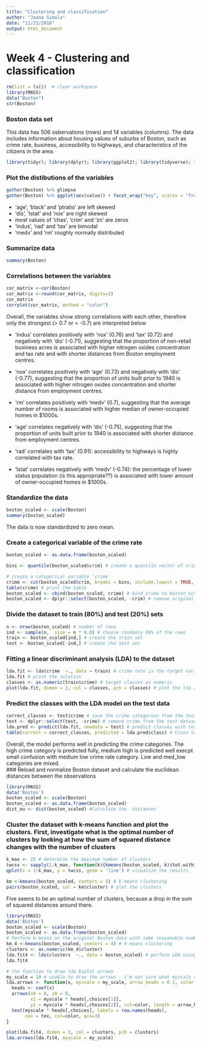 ```yaml
---
title: "Clustering and classification"
author: "Jaana Simola"
date: "11/21/2018"
output: html_document
---
```


# Week 4 - Clustering and classification

```r
rm(list = ls())  # clear workspace
library(MASS)
data("Boston")
str(Boston)
```

### Boston data set
This data has 506 osbervations (rows) and 14 variables (columns). The data includes information about housing values of  suburbs of Boston, such as crime rate, business, accessibility to highways, and characteristics of the citizens in the area. 

```r
library(tidyr); library(dplyr); library(ggplot2); library(tidyverse); library(corrplot) # load libraries
```
### Plot the distibutions of the variables
```r
gather(Boston) %>% glimpse
gather(Boston) %>% ggplot(aes(value)) + facet_wrap("key", scales = "free") + geom_histogram() # bar plots
```

* 'age', 'black' and 'ptratio' are left skewed
* 'dis', 'Istat' and 'nox' are right skewed
*  most values of 'chas', 'crim' and 'zn' are zeros
* 'indus', 'rad' and 'tax' are bimodal
* 'medv' and 'rm' roughly normally distributed

### Summarize data
```r
summary(Boston)
```

### Correlations between the variables
```r
cor_matrix <-cor(Boston) 
cor_matrix <-round(cor_matrix, digits=2)
cor_matrix 
corrplot(cor_matrix, method = "color") 
```
  
Overall, the variables show strong correlations with each other, therefore only the strongest (> 0.7 or < -0.7) are interpreted below

* 'indus' correlates positively with 'nox' (0.76) and 'tax' (0.72) and negatively with 'dis' (-0.71), suggesting that the proportion of non-retail business acres is associated with higher nitrogen oxides concentration and tax rate and with  shorter distances from Boston employment centres.

* 'nox' correlates positively with 'age' (0.73) and negatively with 'dis' (-0.77), suggesting that the proportion of units  built prior to 1940 is associated with higher nitrogen oxides concentration and shorter distance from employment centres. 
* 'rm' correlates positively with 'medv' (0.7), suggesting that the average number of rooms is associated with higher median of owner-occupied homes in \$1000s.

* 'age' correlates negatively with 'dis' (-0.75), suggesting that the proportion of units  built prior to 1940 is associated with shorter distance from employment centres.

* 'rad' correlates with 'tax' (0.91): accessibility to highways is highly correlated with tax rate.

* 'lstat' correlates negatively with 'medv' (-0.74): the percentage of lower status population (is this appropriate??) is associated with lower amount of owner-occupied homes in \$1000s.

### Standardize the data
```r
boston_scaled <- scale(Boston)
summary(boston_scaled)
```
  
The data is now standardized to zero mean.

### Create a categorical variable of the crime rate 
```r
boston_scaled <- as.data.frame(boston_scaled)

bins <- quantile(boston_scaled$crim) # create a quantile vector of crim and print it

# create a categorical variable 'crime' 
crime <- cut(boston_scaled$crim, breaks = bins, include.lowest = TRUE, label = c("low", "med_low", "med_high", "high"))
table(crime) # print the table
boston_scaled <- cbind(boston_scaled, crime) # bind crime to boston_scaled
boston_scaled <- dplyr::select(boston_scaled, -crim) # remove original crim from the dataset
```

###  Divide the dataset to train (80%) and test (20%) sets
```r
n <- nrow(boston_scaled) # number of rows
ind <- sample(n,  size = n * 0.8) # choose randomly 80% of the rows
train <- boston_scaled[ind,] # create the train set
test <- boston_scaled[-ind,] # create the test set 
```

### Fitting a linear discriminant analysis (LDA) to the dataset
```r
lda.fit <- lda(crime  ~., data = train) # crime rate is the target variable and all the other variables are predictors 
lda.fit # print the solution
classes <- as.numeric(train$crime) # target classes as numeric
plot(lda.fit, dimen = 2, col = classes, pch = classes) # plot the lda results
```

### Predict the classes with the LDA model on the test data
```r
correct_classes <- test$crime # save the crime categories from the test set 
test <- dplyr::select(test, -crime) # remove crime from the test dataset
lda.pred <- predict(lda.fit, newdata = test) # predict classes with test data
table(correct = correct_classes, predicted = lda.pred$class) # Cross tabulate the results 
```
  
Overall, the model performs well in predicting the crime categories. The high crime category is predicted fully, medium high is predicted well execpt small confusion with medium low crime rate category. Low and med_low categories are mixed.  
### Reload and normalize Boston dataset and calculate the euclidean distances between the observations
```r
library(MASS)
data('Boston')
boston_scaled <- scale(Boston)
boston_scaled <- as.data.frame(boston_scaled)
dist_eu <- dist(boston_scaled) #Calculate the  distances
```


### Cluster the dataset with k-means function and plot the clusters. First, investigate what is the optimal number of clusters by looking at how the sum of squared distance changes with the number of clusters 
```r
k_max <- 25 # determine the maximum number of clusters
twcss <- sapply(1:k_max, function(k){kmeans(boston_scaled, k)$tot.withinss}) # calculate the total within sum of squares
qplot(x = 1:k_max, y = twcss, geom = 'line') # visualize the results

km <-kmeans(boston_scaled, centers = 5) # k-means clustering
pairs(boston_scaled, col = km$cluster) # plot the clusters
```
  
Five seems to be an optimal number of clusters, because a drop in the sum of squared distances around there.


```r
library(MASS)
data('Boston')
boston_scaled <- scale(Boston)
boston_scaled <- as.data.frame(boston_scaled)
# Perform k-means on the original Boston data with some reasonable number of clusters (> 2)
km_4 <-kmeans(boston_scaled, centers = 4) # k-means clustering
clusters <- as.numeric(km_4$cluster)
lda.fit4 <- lda(clusters  ~., data = boston_scaled) # perform LDA using the clusters  
lda.fit4

# the function to draw lda biplot arrows 
my_scale = 10 # unable to draw the arrows - i'm not sure what myscale does -tested with different values without any effect 
lda.arrows <- function(x, myscale = my_scale, arrow_heads = 0.1, color = "black", tex = 0.75, choices = c(1,2)){
  heads <- coef(x)
  arrows(x0 = 0, y0 = 0, 
         x1 = myscale * heads[,choices[1]], 
         y1 = myscale * heads[,choices[2]], col=color, length = arrow_heads)
  text(myscale * heads[,choices], labels = row.names(heads), 
       cex = tex, col=color, pos=3)
}

plot(lda.fit4, dimen = 3, col = clusters, pch = clusters)
lda.arrows(lda.fit4, myscale = my_scale)
```

